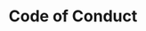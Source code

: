 ---
title: Code of Conduct
url: https://github.com/celo-org/website/blob/master/src/content/code-of-conduct.md
---